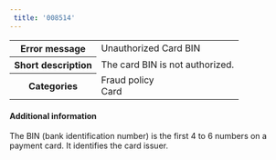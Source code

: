 ```yaml
---  
 title: '008514'  
---  
```

  
<table>
    <tbody>
        <tr>
            <th class="header"><strong>Error message</strong></th>
            <td class="content">Unauthorized Card BIN</td>
        </tr>
        <tr>
            <th class="header"><strong>Short description</strong></th>
            <td class="content">The card BIN is not authorized.</td>
        </tr>
        <tr>
            <th class="header"><strong>Categories</strong></th>
            <td class="content">  
<div class="label">Fraud policy</div>  
<div class="label">Card</div>
</td>
        </tr>
    </tbody>
</table>  

#### Additional information  

The BIN (bank identification number) is the first 4 to 6 numbers on a payment card. It identifies the card issuer.